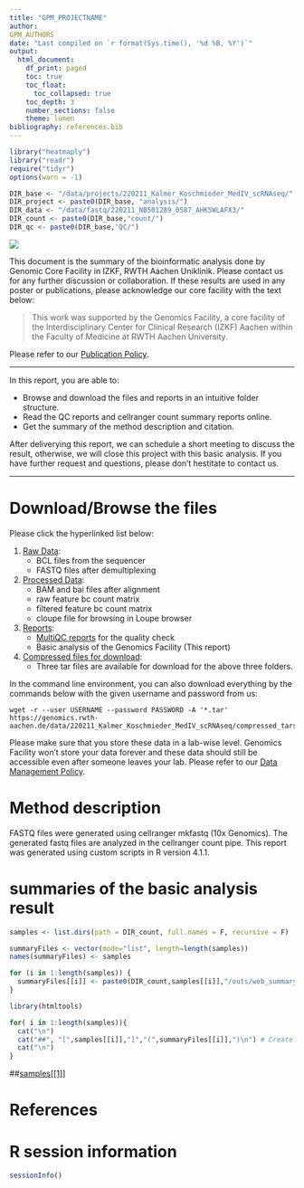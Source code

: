 ```yaml
---
title: "GPM_PROJECTNAME"
author:
GPM_AUTHORS
date: "Last compiled on `r format(Sys.time(), '%d %B, %Y')`"
output:
  html_document:
    df_print: paged
    toc: true
    toc_float:
      toc_collapsed: true
    toc_depth: 3
    number_sections: false
    theme: lumen
bibliography: references.bib
---
```


```r
library("heatmaply")
library("readr")
require("tidyr")
options(warn = -1)

DIR_base <- "/data/projects/220211_Kalmer_Koschmieder_MedIV_scRNAseq/"
DIR_project <- paste0(DIR_base, "analysis/")
DIR_data <- "/data/fastq/220211_NB501289_0587_AHK5WLAFX3/"
DIR_count <- paste0(DIR_base,"count/")
DIR_qc <- paste0(DIR_base,"QC/")


```


![](https://www.medizin.rwth-aachen.de/global/show_document.asp?id=aaaaaaaaaawfyoe)

This document is the summary of the bioinformatic analysis done by Genomic Core Facility in IZKF, RWTH Aachen Uniklinik. Please contact us for any further discussion or collaboration. If these results are used in any poster or publications, please acknowledge our core facility with the text below:

> This work was supported by the Genomics Facility, a core facility of the Interdisciplinary Center for Clinical Research (IZKF) Aachen within the Faculty of Medicine at RWTH Aachen University.

Please refer to our [Publication Policy](https://genomics.rwth-aachen.de/services/publication-policy/).


***

In this report, you are able to:

* Browse and download the files and reports in an intuitive folder structure.
* Read the QC reports and cellranger count summary reports online.
* Get the summary of the method description and citation.

After deliverying this report, we can schedule a short meeting to discuss the result, otherwise, we will close this project with this basic analysis. If you have further request and questions, please don't hestitate to contact us.

***

# Download/Browse the files

Please click the hyperlinked list below:

1. [Raw Data](https://genomics.rwth-aachen.de/data/220211_Kalmer_Koschmieder_MedIV_scRNAseq/1_Raw_data):
    * BCL files from the sequencer
    * FASTQ files after demultiplexing
2. [Processed Data](https://genomics.rwth-aachen.de/data/220211_Kalmer_Koschmieder_MedIV_scRNAseq/2_Processed_data):
    * BAM and bai files after alignment
    * raw feature bc count matrix 
    * filtered feature bc count matrix
    * cloupe file for browsing in Loupe browser
3. [Reports](https://genomics.rwth-aachen.de/data/220211_Kalmer_Koschmieder_MedIV_scRNAseq/3_Reports):
    * [MultiQC reports](https://genomics.rwth-aachen.de/data/220211_Kalmer_Koschmieder_MedIV_scRNAseq/3_Reports/multiqc/multiqc_report.html) for the quality check
    * Basic analysis of the Genomics Facility (This report)
4. [Compressed files for download](https://genomics.rwth-aachen.de/data/220211_Kalmer_Koschmieder_MedIV_scRNAseq/compressed_tars):
    * Three tar files are available for download for the above three folders.

In the command line environment, you can also download everything by the commands below with the given username and password from us:

```
wget -r --user USERNAME --password PASSWORD -A '*.tar' https://genomics.rwth-aachen.de/data/220211_Kalmer_Koschmieder_MedIV_scRNAseq/compressed_tars
```

Please make sure that you store these data in a lab-wise level. Genomics Facility won't store your data forever and these data should still be accessible even after someone leaves your lab. Please refer to our [Data Management Policy](https://genomics.rwth-aachen.de/services/data-management-policy/).

# Method description

FASTQ files were generated using cellranger mkfastq (10x Genomics). The generated fastq files are analyzed in the cellranger count pipe. This report was generated using custom scripts in R version 4.1.1. 


# summaries of the basic analysis result

```r

samples <- list.dirs(path = DIR_count, full.names = F, recursive = F)

summaryFiles <- vector(mode="list", length=length(samples))
names(summaryFiles) <- samples

for (i in 1:length(samples)) {
  summaryFiles[[i]] <- paste0(DIR_count,samples[[i]],"/outs/web_summary.html")
}

```

```r
library(htmltools)

for( i in 1:length(samples)){
  cat("\n") 
  cat("##", "[",samples[[i]],"]","(",summaryFiles[[i]],")\n") # Create links to the summary reports
  cat("\n")
}
```

##[samples[[1]]](summaryFiles[[1]])

# References

<div id="refs"></div>


# R session information

```r
sessionInfo()
```
